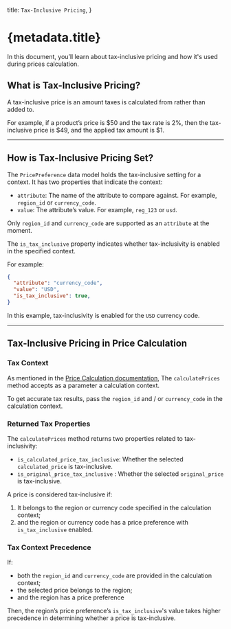  title: `Tax-Inclusive Pricing`,
}

# {metadata.title}

In this document, you’ll learn about tax-inclusive pricing and how it's used during prices calculation.

## What is Tax-Inclusive Pricing?

A tax-inclusive price is an amount taxes is calculated from rather than added to.

For example, if a product’s price is $50 and the tax rate is 2%, then the tax-inclusive price is $49, and the applied tax amount is $1.

---

## How is Tax-Inclusive Pricing Set?

The `PricePreference` data model holds the tax-inclusive setting for a context. It has two properties that indicate the context:

- `attribute`: The name of the attribute to compare against. For example, `region_id` or `currency_code`.
- `value`: The attribute’s value. For example, `reg_123` or `usd`.

<Note>

Only `region_id` and `currency_code` are supported as an `attribute` at the moment.

</Note>

The `is_tax_inclusive` property indicates whether tax-inclusivity is enabled in the specified context.

For example:

```json
{
  "attribute": "currency_code",
  "value": "USD",
  "is_tax_inclusive": true,
}
```

In this example, tax-inclusivity is enabled for the `USD` currency code.

---

## Tax-Inclusive Pricing in Price Calculation

### Tax Context

As mentioned in the [Price Calculation documentation](../price-calculation/page.mdx#calculation-context), The `calculatePrices` method accepts as a parameter a calculation context.

To get accurate tax results, pass the `region_id` and / or `currency_code` in the calculation context.

### Returned Tax Properties

The `calculatePrices` method returns two properties related to tax-inclusivity:

- `is_calculated_price_tax_inclusive`: Whether the selected `calculated_price` is tax-inclusive.
- `is_original_price_tax_inclusive` : Whether the selected `original_price` is tax-inclusive.

A price is considered tax-inclusive if:

1. It belongs to the region or currency code specified in the calculation context;
2. and the region or currency code has a price preference with `is_tax_inclusive` enabled.

### Tax Context Precedence

If:

- both the `region_id` and `currency_code` are provided in the calculation context;
- the selected price belongs to the region;
- and the region has a price preference

Then, the region’s price preference’s `is_tax_inclusive`'s value takes higher precedence in determining whether a price is tax-inclusive.
